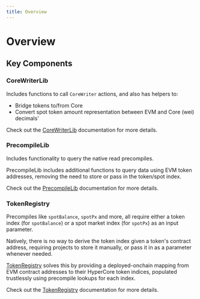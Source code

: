 ```yaml
---
title: Overview
---
```


# Overview

## Key Components

### CoreWriterLib

Includes functions to call `CoreWriter` actions, and also has helpers to:

* Bridge tokens to/from Core
* Convert spot token amount representation between EVM and Core (wei) decimals'

Check out the [CoreWriterLib](/dev/corewriter) documentation for more details.

### PrecompileLib

Includes functionality to query the native read precompiles. 

PrecompileLib includes additional functions to query data using EVM token addresses, removing the need to store or pass in the token/spot index. 

Check out the [PrecompileLib](/dev/precompiles) documentation for more details.

### TokenRegistry

Precompiles like `spotBalance`, `spotPx` and more, all require either a token index (for `spotBalance`) or a spot market index (for `spotPx`) as an input parameter.

Natively, there is no way to derive the token index given a token's contract address, requiring projects to store it manually, or pass it in as a parameter whenever needed.

[TokenRegistry](https://github.com/hyperliquid-dev/hyper-evm-lib/blob/main/src/registry/TokenRegistry.sol) solves this by providing a deployed-onchain mapping from EVM contract addresses to their HyperCore token indices, populated trustlessly using precompile lookups for each index.

Check out the [TokenRegistry](/dev/token-registry) documentation for more details.